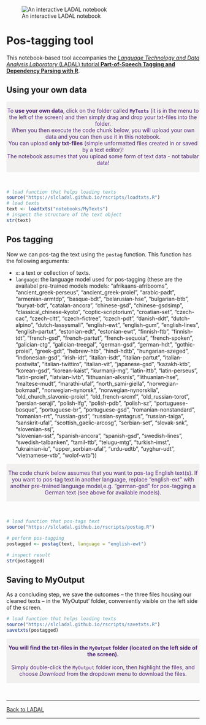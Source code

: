 ![An interactive LADAL notebook](https://slcladal.github.io/images/uq1.jpg)

# Pos-tagging tool

This notebook-based tool accompanies the [*Language Technology and Data Analysis Laboratory* (LADAL) tutorial **Part-of-Speech Tagging and Dependency Parsing with R**](https://ladal.edu.au/postag.html). 


## Using your own data

<div class="warning" style='padding:0.1em; background-color: rgba(215,209,204,.3); color:#51247a'>
<span>
<p style='margin-top:1em; text-align:center'>
To <b>use your own data</b>, click on the folder called <b>`MyTexts`</b> (it is in the menu to the left of the screen) and then simply drag and drop your txt-files into the folder. <br>When you then execute the code chunk below, you will upload your own data and you can then use it in this notebook.<br>You can upload <b>only txt-files</b> (simple unformatted files created in or saved by a text editor)! <br>The notebook assumes that you upload some form of text data - not tabular data! 
<br>
</p>
<p style='margin-left:1em;'>
</p></span>
</div>

<br>


```r
# load function that helps loading texts
source("https://slcladal.github.io/rscripts/loadtxts.R")
# load texts
text <- loadtxts("notebooks/MyTexts")
# inspect the structure of the text object
str(text)
```

## Pos tagging

Now we can pos-tag the text using the `postag` function. This function has the following arguments: 

+ `x`: a text or collection of texts.  
+ `language`: the language model used for pos-tagging (these are the availabel pre-trained models models: "afrikaans-afribooms", "ancient_greek-perseus", "ancient_greek-proiel",
    "arabic-padt", "armenian-armtdp", "basque-bdt", "belarusian-hse", "bulgarian-btb",
    "buryat-bdt", "catalan-ancora", "chinese-gsd", "chinese-gsdsimp",
    "classical_chinese-kyoto", "coptic-scriptorium", "croatian-set", "czech-cac",
    "czech-cltt", "czech-fictree", "czech-pdt", "danish-ddt", "dutch-alpino",
    "dutch-lassysmall", "english-ewt", "english-gum", "english-lines", "english-partut",
    "estonian-edt", "estonian-ewt", "finnish-ftb",      "finnish-tdt", "french-gsd",
    "french-partut", "french-sequoia", "french-spoken", "galician-ctg",
    "galician-treegal", "german-gsd", "german-hdt", "gothic-proiel", "greek-gdt",
    "hebrew-htb", "hindi-hdtb", "hungarian-szeged", "indonesian-gsd", "irish-idt",
    "italian-isdt", "italian-partut", "italian-postwita", "italian-twittiro",
    "italian-vit", "japanese-gsd", "kazakh-ktb", "korean-gsd", "korean-kaist",
    "kurmanji-mg", "latin-ittb", "latin-perseus", "latin-proiel", "latvian-lvtb",
    "lithuanian-alksnis",      "lithuanian-hse", "maltese-mudt", "marathi-ufal",
    "north_sami-giella", "norwegian-bokmaal", "norwegian-nynorsk",
    "norwegian-nynorsklia", "old_church_slavonic-proiel", "old_french-srcmf",
    "old_russian-torot", "persian-seraji", "polish-lfg", "polish-pdb", "polish-sz",
    "portuguese-bosque", "portuguese-br", "portuguese-gsd", "romanian-nonstandard",
    "romanian-rrt", "russian-gsd", "russian-syntagrus", "russian-taiga", "sanskrit-ufal",
    "scottish_gaelic-arcosg", "serbian-set", "slovak-snk", "slovenian-ssj",     
    "slovenian-sst", "spanish-ancora", "spanish-gsd", "swedish-lines",
    "swedish-talbanken", "tamil-ttb", "telugu-mtg", "turkish-imst", "ukrainian-iu",
    "upper_sorbian-ufal", "urdu-udtb", "uyghur-udt", "vietnamese-vtb", "wolof-wtb"))  


<div class="warning" style='padding:0.1em; background-color: rgba(215,209,204,.3); color:#51247a'>
<span>
<p style='margin-top:1em; text-align:center'>
The code chunk below assumes that you want to pos-tag English text(s). \n If you want to pos-tag text in another language, replace "english-ext" with another pre-trained language model,\n e.g. "german-gsd" for pos-tagging a German text (see above for available models).
<br>
</p>
<p style='margin-left:1em;'>
</p></span>
</div>

<br>

```r
# load function that pos-tags text
source("https://slcladal.github.io/rscripts/postag.R")

# perform pos-tagging
postagged <- postag(text, language = "english-ewt")

# inspect result
str(postagged)
```


## Saving to MyOutput

As a concluding step, we save the outcomes – the three files housing our cleaned texts – in the 'MyOutput' folder, conveniently visible on the left side of the screen.

```r
# load function that helps loading texts
source("https://slcladal.github.io/rscripts/savetxts.R")
savetxts(postagged)
```

<div class="warning" style='padding:0.1em; background-color: rgba(215,209,204,.3); color:#51247a'>
<span>
<p style='margin-top:1em; text-align:center'>
<b>You will find the txt-files in the `MyOutput` folder (located on the left side of the screen).</b> <br><br>Simply double-click the `MyOutput` folder icon, then highlight the files, and choose *Download* from the dropdown menu to download the files. <br>
</p>
<p style='margin-left:1em;'>
</p></span>
</div>

<br>



***

[Back to LADAL](https://ladal.edu.au/postag.html)

***

